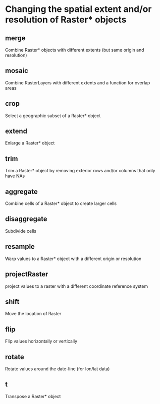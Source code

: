 	

# Changing the spatial extent and/or resolution of Raster* objects


## merge
 Combine Raster* objects with different extents (but same origin and resolution)

## mosaic
 Combine RasterLayers with different extents and a function for overlap areas

## crop
 Select a geographic subset of a Raster* object

## extend
 Enlarge a Raster* object

## trim
 Trim a Raster* object by removing exterior rows and/or columns that only have NAs

## aggregate
 Combine cells of a Raster* object to create larger cells

## disaggregate
 Subdivide cells

## resample
 Warp values to a Raster* object with a different origin or resolution	

## projectRaster
 project values to a raster with a different coordinate reference system	

## shift
 Move the location of Raster

## flip
  Flip values horizontally or vertically

## rotate
 Rotate values around the date-line (for lon/lat data)

## t
 Transpose a Raster* object

	